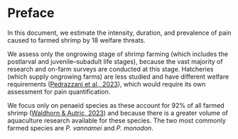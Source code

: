 # Preface {.unnumbered}

In this document, we estimate the intensity, duration, and prevalence of pain caused to farmed shrimp by 18 welfare threats. 

We assess only the ongrowing stage of shrimp farming (which includes the postlarval and juvenile–subadult life stages), because the vast majority of research and on-farm surveys are conducted at this stage. Hatcheries (which supply ongrowing farms) are less studied and have different welfare requirements ([Pedrazzani et al., 2023](https://doi.org/10.3390/ani13050807)), which would require its own assessment for pain quantification.

We focus only on penaeid species as these account for 92% of all farmed shrimp ([Waldhorn & Autric, 2023](http://doi.org/10.31219/osf.io/b8n3t)) and because there is a greater volume of aquaculture research available for these species. The two most commonly farmed species are *P. vannamei* and *P. monodon*.